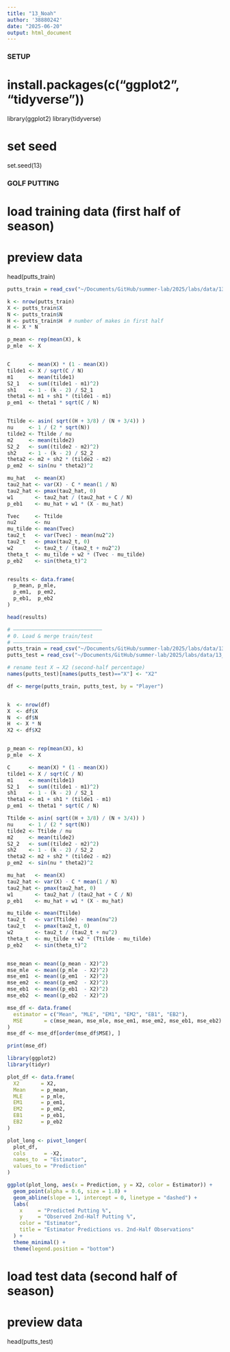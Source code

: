 ```yaml
---
title: "13_Noah"
author: '38880242'
date: "2025-06-20"
output: html_document
---
```

#############
### SETUP ###
#############

# install.packages(c("ggplot2", "tidyverse"))
library(ggplot2)
library(tidyverse)

# set seed
set.seed(13)

####################
### GOLF PUTTING ###
####################

# load training data (first half of season)
# preview data
head(putts_train)

```r

putts_train = read_csv("~/Documents/GitHub/summer-lab/2025/labs/data/13_putts-train.csv")

k <- nrow(putts_train)
X <- putts_train$X
N <- putts_train$N
H <- putts_train$H  # number of makes in first half
H <- X * N  

p_mean <- rep(mean(X), k
p_mle  <- X              


C      <- mean(X) * (1 - mean(X))             
tilde1 <- X / sqrt(C / N)              
m1     <- mean(tilde1)
S2_1   <- sum((tilde1 - m1)^2)
sh1    <- 1 - (k - 2) / S2_1               
theta1 <- m1 + sh1 * (tilde1 - m1)      
p_em1  <- theta1 * sqrt(C / N)               


Ttilde <- asin( sqrt((H + 3/8) / (N + 3/4)) )     
nu     <- 1 / (2 * sqrt(N))                  
tilde2 <- Ttilde / nu                          
m2     <- mean(tilde2)
S2_2   <- sum((tilde2 - m2)^2)
sh2    <- 1 - (k - 2) / S2_2
theta2 <- m2 + sh2 * (tilde2 - m2)          
p_em2  <- sin(nu * theta2)^2                    

mu_hat   <- mean(X)
tau2_hat <- var(X) - C * mean(1 / N)
tau2_hat <- pmax(tau2_hat, 0)                  
w1       <- tau2_hat / (tau2_hat + C / N)
p_eb1    <- mu_hat + w1 * (X - mu_hat)         

Tvec     <- Ttilde                          
nu2      <- nu
mu_tilde <- mean(Tvec)
tau2_t   <- var(Tvec) - mean(nu2^2)
tau2_t   <- pmax(tau2_t, 0)
w2       <- tau2_t / (tau2_t + nu2^2)
theta_t  <- mu_tilde + w2 * (Tvec - mu_tilde)    
p_eb2    <- sin(theta_t)^2                      


results <- data.frame(
  p_mean, p_mle,
  p_em1,  p_em2,
  p_eb1,  p_eb2
)

head(results)

```
```r
# —————————————————————————————
# 0. Load & merge train/test
# —————————————————————————————
putts_train = read_csv("~/Documents/GitHub/summer-lab/2025/labs/data/13_putts-train.csv")
putts_test = read_csv("~/Documents/GitHub/summer-lab/2025/labs/data/13_putts-test.csv")

# rename test X → X2 (second‐half percentage)
names(putts_test)[names(putts_test)=="X"] <- "X2"

df <- merge(putts_train, putts_test, by = "Player")


k  <- nrow(df)
X  <- df$X         
N  <- df$N           
H  <- X * N         
X2 <- df$X2         


p_mean <- rep(mean(X), k)
p_mle  <- X

C      <- mean(X) * (1 - mean(X))
tilde1 <- X / sqrt(C / N)
m1     <- mean(tilde1)
S2_1   <- sum((tilde1 - m1)^2)
sh1    <- 1 - (k - 2) / S2_1
theta1 <- m1 + sh1 * (tilde1 - m1)
p_em1  <- theta1 * sqrt(C / N)

Ttilde <- asin( sqrt((H + 3/8) / (N + 3/4)) )
nu     <- 1 / (2 * sqrt(N))
tilde2 <- Ttilde / nu
m2     <- mean(tilde2)
S2_2   <- sum((tilde2 - m2)^2)
sh2    <- 1 - (k - 2) / S2_2
theta2 <- m2 + sh2 * (tilde2 - m2)
p_em2  <- sin(nu * theta2)^2

mu_hat   <- mean(X)
tau2_hat <- var(X) - C * mean(1 / N)
tau2_hat <- pmax(tau2_hat, 0)
w1       <- tau2_hat / (tau2_hat + C / N)
p_eb1    <- mu_hat + w1 * (X - mu_hat)

mu_tilde <- mean(Ttilde)
tau2_t   <- var(Ttilde) - mean(nu^2)
tau2_t   <- pmax(tau2_t, 0)
w2       <- tau2_t / (tau2_t + nu^2)
theta_t  <- mu_tilde + w2 * (Ttilde - mu_tilde)
p_eb2    <- sin(theta_t)^2


mse_mean <- mean((p_mean - X2)^2)
mse_mle  <- mean((p_mle  - X2)^2)
mse_em1  <- mean((p_em1  - X2)^2)
mse_em2  <- mean((p_em2  - X2)^2)
mse_eb1  <- mean((p_eb1  - X2)^2)
mse_eb2  <- mean((p_eb2  - X2)^2)

mse_df <- data.frame(
  estimator = c("Mean", "MLE", "EM1", "EM2", "EB1", "EB2"),
  MSE       = c(mse_mean, mse_mle, mse_em1, mse_em2, mse_eb1, mse_eb2)
)
mse_df <- mse_df[order(mse_df$MSE), ]

print(mse_df)

```

```r

library(ggplot2)
library(tidyr)

plot_df <- data.frame(
  X2       = X2,     
  Mean     = p_mean,
  MLE      = p_mle,
  EM1      = p_em1,
  EM2      = p_em2,
  EB1      = p_eb1,
  EB2      = p_eb2
)

plot_long <- pivot_longer(
  plot_df,
  cols      = -X2,
  names_to  = "Estimator",
  values_to = "Prediction"
)

ggplot(plot_long, aes(x = Prediction, y = X2, color = Estimator)) +
  geom_point(alpha = 0.6, size = 1.8) +
  geom_abline(slope = 1, intercept = 0, linetype = "dashed") +
  labs(
    x     = "Predicted Putting %",
    y     = "Observed 2nd-Half Putting %",
    color = "Estimator",
    title = "Estimator Predictions vs. 2nd-Half Observations"
  ) +
  theme_minimal() +
  theme(legend.position = "bottom")

```


# load test data (second half of season)
# preview data
head(putts_test)
